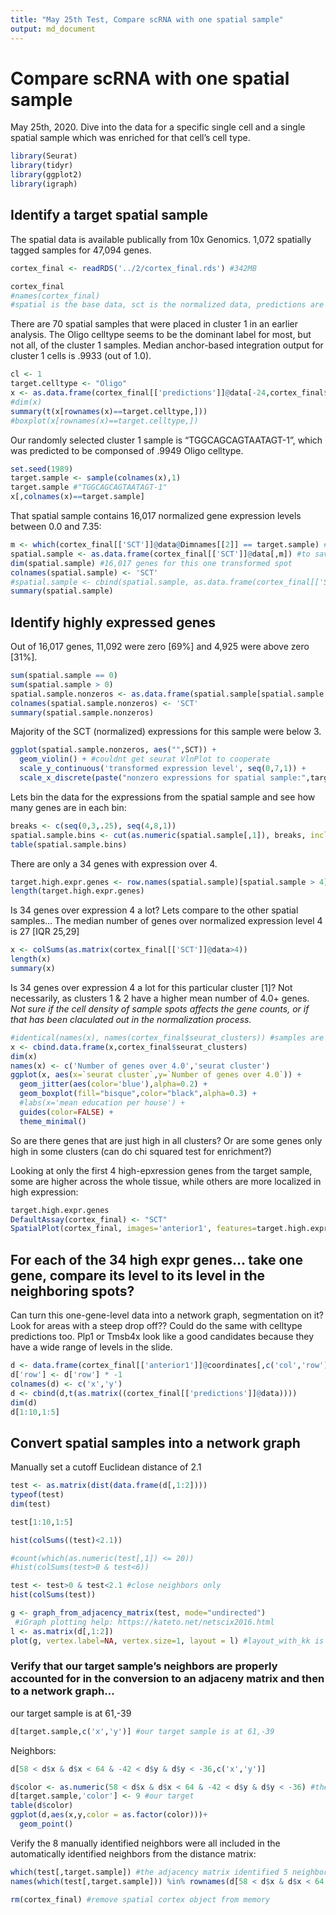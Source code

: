 ---
title: "May 25th Test, Compare scRNA with one spatial sample"
output: md_document
---

# Compare scRNA with one spatial sample
May 25th, 2020. Dive into the data for a specific single cell and a single spatial sample which was enriched for that cell's cell type.

```{r}
library(Seurat)
library(tidyr)
library(ggplot2)
library(igraph)
```

## Identify a target spatial sample
The spatial data is available publically from 10x Genomics. 1,072 spatially tagged samples for 47,094 genes.
```{r}
cortex_final <- readRDS('../2/cortex_final.rds') #342MB
```
```{r}
cortex_final
#names(cortex_final) 
#spatial is the base data, sct is the normalized data, predictions are the anchor-based integration results, pca & umap dim reduction results, anterior1 are the tissue image and mapping tables
```

There are 70 spatial samples that were placed in cluster 1 in an earlier analysis. The Oligo celltype seems to be the dominant label for most, but not all, of the cluster 1 samples. Median anchor-based integration output for cluster 1 cells is .9933 (out of 1.0).
```{r}
cl <- 1
target.celltype <- "Oligo"
x <- as.data.frame(cortex_final[['predictions']]@data[-24,cortex_final$seurat_clusters==cl])
#dim(x)
summary(t(x[rownames(x)==target.celltype,]))
#boxplot(x[rownames(x)==target.celltype,])
```

Our randomly selected cluster 1 sample is "TGGCAGCAGTAATAGT-1", which was predicted to be componsed of .9949 Oligo celltype.
```{r}
set.seed(1989)
target.sample <- sample(colnames(x),1)
target.sample #"TGGCAGCAGTAATAGT-1"
x[,colnames(x)==target.sample]
```

That spatial sample contains 16,017 normalized gene expression levels between 0.0 and 7.35:
```{r}
m <- which(cortex_final[['SCT']]@data@Dimnames[[2]] == target.sample) #our target sample is the 974th out of 1,072 in the SCT & Spatial assays
spatial.sample <- as.data.frame(cortex_final[['SCT']]@data[,m]) #to save space, could always set row.names = NULL and get gene names from the original seurat object
dim(spatial.sample) #16,017 genes for this one transformed spot
colnames(spatial.sample) <- 'SCT'
#spatial.sample <- cbind(spatial.sample, as.data.frame(cortex_final[['Spatial']]@data[,m])) #would like to see how they normalized from Spatial assay to SCT assay. Cant do a simble cbind because the original Spatial data had 31053 genes but only 16017 are included in the cleaned SCT assay
summary(spatial.sample)
```

## Identify highly expressed genes
Out of 16,017 genes, 11,092 were zero [69%] and 4,925 were above zero [31%].

```{r}
sum(spatial.sample == 0)
sum(spatial.sample > 0)
spatial.sample.nonzeros <- as.data.frame(spatial.sample[spatial.sample > 0,])
colnames(spatial.sample.nonzeros) <- 'SCT'
summary(spatial.sample.nonzeros)

```

Majority of the SCT (normalized) expressions for this sample were below 3.
```{r}
ggplot(spatial.sample.nonzeros, aes("",SCT)) + 
  geom_violin() + #couldnt get seurat VlnPlot to cooperate
  scale_y_continuous('transformed expression level', seq(0,7,1)) +
  scale_x_discrete(paste("nonzero expressions for spatial sample:",target.sample))
```

Lets bin the data for the expressions from the spatial sample and see how many genes are in each bin:
```{r}
breaks <- c(seq(0,3,.25), seq(4,8,1))
spatial.sample.bins <- cut(as.numeric(spatial.sample[,1]), breaks, include.lowest = TRUE)
table(spatial.sample.bins)
```

There are only a 34 genes with expression over 4.
```{r}
target.high.expr.genes <- row.names(spatial.sample)[spatial.sample > 4]
length(target.high.expr.genes)
```

Is 34 genes over expression 4 a lot? Lets compare to the other spatial samples... The median number of genes over normalized expression level 4 is 27 [IQR 25,29]
```{r}
x <- colSums(as.matrix(cortex_final[['SCT']]@data>4))
length(x)
summary(x)
```

Is 34 genes over expression 4 a lot for this particular cluster [1]? Not necessarily, as clusters 1 & 2 have a higher mean number of 4.0+ genes. *Not sure if the cell density of sample spots affects the gene counts, or if that has been claculated out in the normalization process.*
```{r}
#identical(names(x), names(cortex_final$seurat_clusters)) #samples are listed in the same order
x <- cbind.data.frame(x,cortex_final$seurat_clusters)
dim(x)
names(x) <- c('Number of genes over 4.0','seurat cluster')
ggplot(x, aes(x=`seurat cluster`,y=`Number of genes over 4.0`)) + 
  geom_jitter(aes(color='blue'),alpha=0.2) +
  geom_boxplot(fill="bisque",color="black",alpha=0.3) + 
  #labs(x='mean education per house') +
  guides(color=FALSE) +
  theme_minimal() 
```

So are there genes that are just high in all clusters? Or are some genes only high in some clusters (can do chi squared test for enrichment?)

Looking at only the first 4 high-epxression genes from the target sample, some are higher across the whole tissue, while others are more localized in high expression:
```{r}
target.high.expr.genes
DefaultAssay(cortex_final) <- "SCT"
SpatialPlot(cortex_final, images='anterior1', features=target.high.expr.genes[1:4], ncol=2)
```


## For each of the 34 high expr genes... take one gene, compare its level to its level in the neighboring spots?
Can turn this one-gene-level data into a network graph, segmentation on it? Look for areas with a steep drop off?? Could do the same with celltype predictions too.
Plp1 or Tmsb4x look like a good candidates because they have a wide range of levels in the slide. 
```{r}
d <- data.frame(cortex_final[['anterior1']]@coordinates[,c('col','row')])
d['row'] <- d['row'] * -1
colnames(d) <- c('x','y')
d <- cbind(d,t(as.matrix((cortex_final[['predictions']]@data))))
dim(d)
d[1:10,1:5]
```

## Convert spatial samples into a network graph
Manually set a cutoff Euclidean distance of 2.1
```{r}
test <- as.matrix(dist(data.frame(d[,1:2])))
typeof(test)
dim(test)

test[1:10,1:5]

hist(colSums((test)<2.1))

#count(which(as.numeric(test[,1]) <= 20))
#hist(colSums(test>0 & test<6))

test <- test>0 & test<2.1 #close neighbors only
hist(colSums(test))

```

```{r, fig.width = 12, fig.height = 12}
g <- graph_from_adjacency_matrix(test, mode="undirected")
 #iGraph plotting help: https://kateto.net/netscix2016.html
l <- as.matrix(d[,1:2])
plot(g, vertex.label=NA, vertex.size=1, layout = l) #layout_with_kk is pretty good too
```





### Verify that our target sample's neighbors are properly accounted for in the conversion to an adjaceny matrix and then to a network graph...
our target sample is at 61,-39
```{r}
d[target.sample,c('x','y')] #our target sample is at 61,-39
```

Neighbors:
```{r}
d[58 < d$x & d$x < 64 & -42 < d$y & d$y < -36,c('x','y')]

```

```{r}
d$color <- as.numeric(58 < d$x & d$x < 64 & -42 < d$y & d$y < -36) #the neighbors
d[target.sample,'color'] <- 9 #our target
table(d$color)
ggplot(d,aes(x,y,color = as.factor(color)))+
  geom_point()
```

Verify the 8 manually identified neighbors were all included in the automatically identified neighbors from the distance matrix:
```{r}
which(test[,target.sample]) #the adjacency matrix identified 5 neighbors that met the maximum distance threshold
names(which(test[,target.sample])) %in% rownames(d[58 < d$x & d$x < 64 & -42 < d$y & d$y < -36,c('x','y')]) #all 5 were in the group of 8 manually identified neighbors
```



```{r}
rm(cortex_final) #remove spatial cortex object from memory
```




